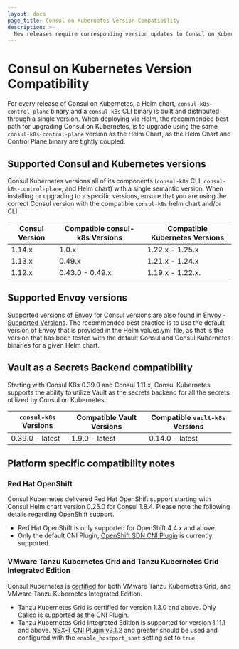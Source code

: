 ```yaml
---
layout: docs
page_title: Consul on Kubernetes Version Compatibility
description: >-
  New releases require corresponding version updates to Consul on Kubernetes and its Helm chart. Review the compatibility matrix for Consul and consul-k8s and additional notes for integrating Vault and third-party platforms.
---
```


# Consul on Kubernetes Version Compatibility

For every release of Consul on Kubernetes, a Helm chart, `consul-k8s-control-plane` binary and a `consul-k8s` CLI binary is built and distributed through a single version. When deploying via Helm, the recommended best path for upgrading Consul on Kubernetes, is to upgrade using the same `consul-k8s-control-plane` version as the Helm Chart, as the Helm Chart and Control Plane binary are tightly coupled.

## Supported Consul and Kubernetes versions

Consul Kubernetes versions all of its components (`consul-k8s` CLI, `consul-k8s-control-plane`, and Helm chart) with a single semantic version. When installing or upgrading to a specific versions, ensure that you are using the correct Consul version with the compatible `consul-k8s` helm chart and/or CLI.

| Consul Version | Compatible consul-k8s Versions   | Compatible Kubernetes Versions | 
| -------------- | -------------------------------- | -------------------------------|
| 1.14.x         | 1.0.x                            | 1.22.x - 1.25.x                |
| 1.13.x         | 0.49.x                           | 1.21.x - 1.24.x                |
| 1.12.x         | 0.43.0 - 0.49.x                  | 1.19.x - 1.22.x.               |

## Supported Envoy versions

Supported versions of Envoy for Consul versions are also found in [Envoy - Supported Versions](/docs/connect/proxies/envoy#supported-versions). The recommended best practice is to use the default version of Envoy that is provided in the Helm values.yml file, as that is the version that has been tested with the default Consul and Consul Kubernetes binaries for a given Helm chart.

## Vault as a Secrets Backend compatibility

Starting with Consul K8s 0.39.0 and Consul 1.11.x, Consul Kubernetes supports the ability to utilize Vault as the secrets backend for all the secrets utilized by Consul on Kubernetes.

| `consul-k8s` Versions    | Compatible Vault Versions | Compatible `vault-k8s` Versions |
| ------------------------ | --------------------------| ----------------------------- |
| 0.39.0 - latest          | 1.9.0 - latest            | 0.14.0 - latest               |

## Platform specific compatibility notes

### Red Hat OpenShift

Consul Kubernetes delivered Red Hat OpenShift support starting with Consul Helm chart version 0.25.0 for Consul 1.8.4. Please note the following details regarding OpenShift support.

- Red Hat OpenShift is only supported for OpenShift 4.4.x and above.
- Only the default CNI Plugin, [OpenShift SDN CNI Plugin](https://docs.openshift.com/container-platform/4.9/networking/openshift_sdn/about-openshift-sdn.html) is currently supported.

### VMware Tanzu Kubernetes Grid and Tanzu Kubernetes Grid Integrated Edition

Consul Kubernetes is [certified](https://marketplace.cloud.vmware.com/services/details/hashicorp-consul-1?slug=true) for both VMware Tanzu Kubernetes Grid, and VMware Tanzu Kubernetes Integrated Edition.

- Tanzu Kubernetes Grid is certified for version 1.3.0 and above. Only Calico is supported as the CNI Plugin.
- Tanzu Kubernetes Grid Integrated Edition is supported for version 1.11.1 and above. [NSX-T CNI Plugin v3.1.2](https://docs.vmware.com/en/VMware-NSX-T-Data-Center/3.1/rn/NSX-Container-Plugin-312-Release-Notes.html) and greater should be used and configured with the `enable_hostport_snat` setting set to `true`.


